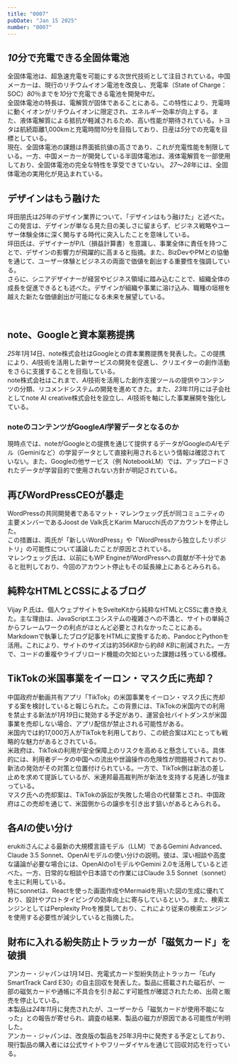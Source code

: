 ```yaml
---
title: "0007"
pubDate: "Jan 15 2025"
number: "0007"
---
```



## *10*分で充電できる全固体電池

全固体電池は、超急速充電を可能にする次世代技術として注目されている。中国メーカーは、現行のリチウムイオン電池を改良し、充電率（State of Charge：SOC）_80_％までを*10*分で充電できる電池を開発中だ。  
全固体電池の特長は、電解質が固体であることにある。この特性により、充電時に動くイオンがリチウムイオンに限定され、エネルギー効率が向上する。また、液体電解質による抵抗が軽減されるため、高い性能が期待されている。トヨタは航続距離1,000kmと充電時間*10*分を目指しており、日産は*5*分での充電を目標としている。  
現在、全固体電池の課題は界面抵抗値の高さであり、これが充電性能を制限している。一方、中国メーカーが開発している半固体電池は、液体電解質を一部使用しており、全固体電池の完全な特性を享受できていない。
*27*～*28*年には、全固体電池の実用化が見込まれている。

<QuoteLink
  link="https://www.nikkei.com/article/abcd1234"
  text="超急速充電に向けた全固体電池の進化"
  site="日経クロステック"
/>

## デザインはもう融けた

坪田朋氏は*25*年のデザイン業界について、「デザインはもう融けた」と述べた。この発言は、デザインが単なる見た目の美しさに留まらず、ビジネス戦略やユーザー体験全体に深く関与する時代に突入したことを意味している。  
坪田氏は、デザイナーがP/L（損益計算書）を意識し、事業全体に責任を持つことで、デザインの影響力が飛躍的に高まると指摘。また、BizDevやPMとの協働を通じて、ユーザー体験とビジネスの両面で価値を創出する重要性を強調している。  
さらに、シニアデザイナーが経営やビジネス領域に踏み込むことで、組織全体の成長を促進できるとも述べた。デザインが組織や事業に溶け込み、職種の垣根を越えた新たな価値創出が可能になる未来を展望している。

<QuoteLink
  link="https://blog.tsubotax.com/n/n00846669e259"
  text="2025年デザインはもう融けた。"
  site="note"
/>

<br />

## note、Googleと資本業務提携

*25*年*1*月*14*日、note株式会社はGoogleとの資本業務提携を発表した。この提携により、*AI*技術を活用した新サービスの開発を促進し、クリエイターの創作活動をさらに支援することを目指している。  
note株式会社はこれまで、*AI*技術を活用した創作支援ツールの提供やコンテンツの分類、リコメンドシステムの開発を進めてきた。また、*23*年*11*月には子会社としてnote AI creative株式会社を設立し、*AI*技術を軸にした事業展開を強化している。

<QuoteLink
  link="https://note.jp/n/nb8722ab54ada"
  text="note、Googleと資本業務提携。生成AIを活用し、創作活動をより一層サポート"
  site="note株式会社"
/>

### noteのコンテンツがGoogle*AI*学習データとなるのか

現時点では、noteがGoogleとの提携を通じて提供するデータがGoogleの*AI*モデル（Geminiなど）の学習データとして直接利用されるという情報は確認されていない。また、Googleの他サービス（例 NotebookLM）では、アップロードされたデータが学習目的で使用されない方針が明記されている。

## 再びWordPressCEOが暴走

WordPressの共同開発者であるマット・マレンウェッグ氏が同コミュニティの主要メンバーであるJoost de Valk氏とKarim Marucchi氏のアカウントを停止した。  
この措置は、両氏が「新しいWordPress」や「WordPressから独立したリポジトリ」の可能性について議論したことが原因とされている。  
マレンウェッグ氏は、以前にもWP EngineがWordPressへの貢献が不十分であると批判しており、今回のアカウント停止もその延長線上にあるとみられる。

<QuoteLink
  link="https://gigazine.net/news/20250114-wordpress-fork-contributor-accounts-deactivates/"
  text="WordPressの創業者兼CEOがまたしても暴走しフォーク計画疑惑でWordPress寄稿者アカウントを無効化"
  site="GIGAZINE"
/>

## 純粋なHTMLとCSSによるブログ

Vijay P.氏は、個人ウェブサイトをSvelteKitから純粋なHTMLとCSSに書き換えた。主な理由は、JavaScriptエコシステムの複雑さへの不満と、サイトの単純さからフレームワークの利点がほとんど必要とされなかったことにある。  
Markdownで執筆したブログ記事をHTMLに変換するため、PandocとPythonを活用。これにより、サイトのサイズは約356*KB*から約*88* *KB*に削減された。一方で、コードの重複やライブリロード機能の欠如といった課題は残っている模様。

<QuoteLink
  link="https://www.vijayp.dev/blog/rewrite-plain-html/"
  text="Rewriting my website in plain HTML and CSS"
  site="Vijay P.'s Blog"
/>

## TikTokの米国事業をイーロン・マスク氏に売却？

中国政府が動画共有アプリ「TikTok」の米国事業をイーロン・マスク氏に売却する案を検討していると報じられた。この背景には、TikTokの米国内での利用を禁止する新法が*1*月*19*日に発効する予定があり、運営会社バイトダンスが米国事業を売却しない場合、アプリ配信が禁止される可能性がある。  
米国内では約17,000万人がTikTokを利用しており、この統合案は*X*にとっても戦略的な魅力があるとされている。  
米政府は、TikTokの利用が安全保障上のリスクを高めると懸念している。具体的には、利用者データの中国への流出や世論操作の危険性が問題視されており、新法の発効がその対策と位置付けられている。一方で、TikTok側は新法の差し止めを求めて提訴しているが、米連邦最高裁判所が新法を支持する見通しが強まっている。  
マスク氏への売却案は、TikTokの訴訟が失敗した場合の代替策とされ、中国政府はこの売却を通じて、米国側からの譲歩を引き出す狙いがあるとみられる。

<QuoteLink
  link="https://www.yomiuri.co.jp/economy/20250114-OYT1T50067/"
  text="TikTok、米国事業をイーロン・マスク氏に売却か：中国政府が検討"
  site="読売新聞"
/>

## 各*AI*の使い分け

erukitiさんによる最新の大規模言語モデル（LLM）であるGemini Advanced、Claude 3.5 Sonnet、OpenAIモデルの使い分けの説明。彼は、深い相談や高度な議論が必要な場合には、OpenAIのo1モデルやGemini 2.0を活用していると述べた。一方、日常的な相談や日本語での作業にはClaude 3.5 Sonnet（sonnet）を主に利用している。  
特にsonnetは、Reactを使った画面作成やMermaidを用いた図の生成に優れており、設計やプロトタイピングの効率向上に寄与しているという。また、検索エンジンとしてはPerplexity Proを推奨しており、これにより従来の検索エンジンを使用する必要性が減少していると指摘した。

<QuoteLink
  link="https://note.com/erukiti/n/n73ba47fe4518"
  text="〖決定版〗2025年1月中旬時点でのGeminiとClaudeとOpenAIの使い分け"
  site="note"
/>

## 財布に入れる紛失防止トラッカーが「磁気カード」を破損

アンカー・ジャパンは*1*月*14*日、充電式カード型紛失防止トラッカー「Eufy SmartTrack Card E30」の自主回収を発表した。製品に搭載された磁石が、一部の磁気カードや通帳に不具合を引き起こす可能性が確認されたため、出荷と販売を停止している。  
本製品は*24*年*11*月に発売されたが、ユーザーから「磁気カードが使用不能になった」との報告が寄せられ、調査の結果、製品の磁力が原因である可能性が判明した。  
アンカー・ジャパンは、改良版の製品を*25*年*3*月中に発売する予定としており、現行製品の購入者には公式サイトやフリーダイヤルを通じて回収対応を行っている。

<QuoteLink
  link="https://japan.cnet.com/article/35228232/"
  text="財布に入れる紛失防止トラッカーが「磁気カード」を破損--Ankerが自主回収"
  site="CNET Japan"
/>
